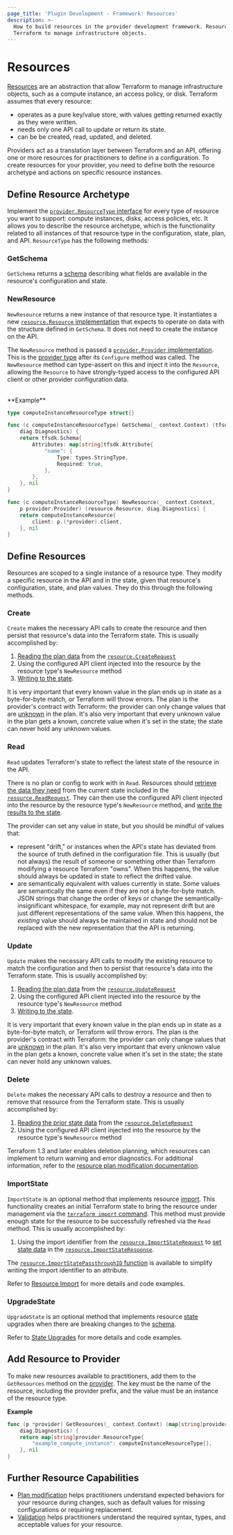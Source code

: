 ```yaml
---
page_title: 'Plugin Development - Framework: Resources'
description: >-
  How to build resources in the provider development framework. Resources allow
  Terraform to manage infrastructure objects.
---
```


# Resources

[Resources](/terraform/language/resources) are an abstraction that allow Terraform to manage infrastructure objects, such as a compute instance, an access policy, or disk. Terraform assumes that every resource:

- operates as a pure key/value store, with values getting returned exactly as they were written.
- needs only one API call to update or return its state.
- can be be created, read, updated, and deleted.

Providers act as a translation layer between Terraform and an API, offering one or more resources for practitioners to define in a configuration. To create resources for your provider, you need to define both the resource archetype and actions on specific resource instances.

## Define Resource Archetype

Implement the [`provider.ResourceType`
interface](https://pkg.go.dev/github.com/hashicorp/terraform-plugin-framework/provider#ResourceType) for every type of
resource you want to support: compute instances, disks, access policies, etc. It
allows you to describe the resource archetype, which is the functionality related to all instances of that resource type in the configuration, state, plan, and API. `ResourceType` has the following methods:

### GetSchema

`GetSchema` returns a [schema](/terraform/plugin/framework/schemas) describing what fields are available in the resource's configuration and state.

### NewResource

`NewResource` returns a new instance of that resource type. It instantiates a new [`resource.Resource` implementation](https://pkg.go.dev/github.com/hashicorp/terraform-plugin-framework/resource#Resource)
that expects to operate on data with the structure defined in `GetSchema`. It does not need to create the instance on the API.

The `NewResource` method is passed a [`provider.Provider` implementation](https://pkg.go.dev/github.com/hashicorp/terraform-plugin-framework/provider#Provider).
This is the [provider type](/terraform/plugin/framework/providers) after its
`Configure` method was called. The `NewResource` method can type-assert on this
and inject it into the `Resource`, allowing the `Resource` to have
strongly-typed access to the configured API client or other provider
configuration data.

<br />
**Example**

```go
type computeInstanceResourceType struct{}

func (c computeInstanceResourceType) GetSchema(_ context.Context) (tfsdk.Schema,
	diag.Diagnostics) {
	return tfsdk.Schema{
		Attributes: map[string]tfsdk.Attribute{
			"name": {
				Type: types.StringType,
				Required: true,
			},
		},
	}, nil
}

func (c computeInstanceResourceType) NewResource(_ context.Context,
	p provider.Provider) (resource.Resource, diag.Diagnostics) {
	return computeInstanceResource{
		client: p.(*provider).client,
	}, nil
}
```

## Define Resources

Resources are scoped to a single instance of a resource type. They modify a specific resource in the API and in the state, given that resource's configuration, state, and plan values. They do this through the following methods.

### Create

`Create` makes the necessary API calls to create the resource and then persist that resource's data into the Terraform state. This is usually accomplished by:

1. [Reading the plan data](/terraform/plugin/framework/accessing-values) from the [`resource.CreateRequest`](https://pkg.go.dev/github.com/hashicorp/terraform-plugin-framework/resource#CreateRequest)
1. Using the configured API client injected into the resource by the resource type's `NewResource` method
1. [Writing to the state](/terraform/plugin/framework/writing-state).

It is very important that every known value in the plan ends up in state as a
byte-for-byte match, or Terraform will throw errors. The plan is the provider's
contract with Terraform: the provider can only change values that are
[unknown](/terraform/plugin/framework/types#unknown) in the plan. It's also
very important that every unknown value in the plan gets a known, concrete
value when it's set in the state; the state can never hold any unknown values.

### Read

`Read` updates Terraform's state to reflect the latest state of the resource in the API.

There is no plan or config to work with in `Read`. Resources should [retrieve the data they need](/terraform/plugin/framework/accessing-values) from the current state included in the [`resource.ReadRequest`](https://pkg.go.dev/github.com/hashicorp/terraform-plugin-framework/resource#ReadRequest). They can then use the configured API client injected into the resource by the
resource type's `NewResource` method, and [write the results to the
state](/terraform/plugin/framework/writing-state).

The provider can set any value in state, but you should be mindful of values that:

- represent "drift," or instances when the API's state has
  deviated from the source of truth defined in the configuration file. This is
  usually (but not always) the result of someone or something other than
  Terraform modifying a resource Terraform "owns". When this happens, the value
  should always be updated in state to reflect the drifted value.
- are semantically equivalent with values
  currently in state. Some values are semantically the same even if they are not a byte-for-byte match. JSON strings that change the order of keys or change the
  semantically-insignificant whitespace, for example, may not represent drift but
  are just different representations of the same value. When this happens, the
  _existing_ value should always be maintained in state and should not be
  replaced with the new representation that the API is returning.

### Update

`Update` makes the necessary API calls to modify the existing resource to match the configuration and then to persist that resource's data into the Terraform state. This is usually accomplished by:

1. [Reading the plan data](/terraform/plugin/framework/accessing-values) from the [`resource.UpdateRequest`](https://pkg.go.dev/github.com/hashicorp/terraform-plugin-framework/resource#UpdateRequest)
1. Using the configured API client injected into the resource by the resource
   type's `NewResource` method
1. [Writing to the state](/terraform/plugin/framework/writing-state).

It is very important that every known value in the plan ends up in state as a
byte-for-byte match, or Terraform will throw errors. The plan is the provider's
contract with Terraform: the provider can only change values that are
[unknown](/terraform/plugin/framework/types#unknown) in the plan. It's also
very important that every unknown value in the plan gets a known, concrete
value when it's set in the state; the state can never hold any unknown values.

### Delete

`Delete` makes the necessary API calls to destroy a resource and then to remove that resource from the Terraform state. This is usually accomplished by:

1. [Reading the prior state data](/terraform/plugin/framework/accessing-values) from the
   [`resource.DeleteRequest`](https://pkg.go.dev/github.com/hashicorp/terraform-plugin-framework/resource#DeleteRequest)
1. Using the configured API client injected into the resource by the resource
   type's `NewResource` method

Terraform 1.3 and later enables deletion planning, which resources can implement to return warning and error diagnostics. For additional information, refer to the [resource plan modification documentation](/terraform/plugin/framework/resources/plan-modification#resource-destroy-plan-diagnostics).

### ImportState

`ImportState` is an optional method that implements resource [import](/terraform/cli/import). This functionality creates an initial Terraform state to bring the resource under management via the [`terraform import` command](/terraform/cli/commands/import). This method must provide enough state for the resource to be successfully refreshed via the `Read` method. This is usually accomplished by:

1. Using the import identifier from the [`resource.ImportStateRequest`](https://pkg.go.dev/github.com/hashicorp/terraform-plugin-framework/resource#ImportStateRequest) to [set state data](/terraform/plugin/framework/writing-state) in the
   [`resource.ImportStateResponse`](https://pkg.go.dev/github.com/hashicorp/terraform-plugin-framework/resource#ImportStateResponse).

The [`resource.ImportStatePassthroughID` function](https://pkg.go.dev/github.com/hashicorp/terraform-plugin-framework/resource#ImportStatePassthroughID) is available to simplify writing the import identifier to an attribute.

Refer to [Resource Import](/terraform/plugin/framework/resources/import) for more details and code examples.

### UpgradeState

`UpgradeState` is an optional method that implements resource [state](/terraform/language/state) upgrades when there are breaking changes to the [schema](/terraform/plugin/framework/schemas).

Refer to [State Upgrades](/terraform/plugin/framework/resources/state-upgrade) for more details and code examples.

## Add Resource to Provider

To make new resources available to practitioners, add them to the `GetResources` method on the [provider](/terraform/plugin/framework/providers).
The key must be the name of the resource, including the provider prefix, and
the value must be an instance of the resource type.

**Example**

```go
func (p *provider) GetResources(_ context.Context) (map[string]provider.ResourceType,
	diag.Diagnostics) {
	return map[string]provider.ResourceType{
		"example_compute_instance": computeInstanceResourceType{},
	}, nil
}
```

## Further Resource Capabilities

- [Plan modification](/terraform/plugin/framework/resources/plan-modification) helps practitioners understand expected behaviors for your resource during changes, such as default values for missing configurations or requiring replacement.
- [Validation](/terraform/plugin/framework/validation) helps practitioners understand the required syntax, types, and acceptable values for your resource.
